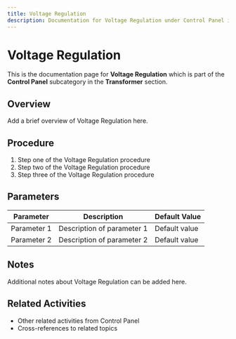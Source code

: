 ```yaml
---
title: Voltage Regulation
description: Documentation for Voltage Regulation under Control Panel in Transformer category
---
```


# Voltage Regulation

This is the documentation page for **Voltage Regulation** which is part of the **Control Panel** subcategory in the **Transformer** section.

## Overview

Add a brief overview of Voltage Regulation here.

## Procedure

1. Step one of the Voltage Regulation procedure
2. Step two of the Voltage Regulation procedure
3. Step three of the Voltage Regulation procedure

## Parameters

| Parameter | Description | Default Value |
|-----------|-------------|---------------|
| Parameter 1 | Description of parameter 1 | Default value |
| Parameter 2 | Description of parameter 2 | Default value |

## Notes

Additional notes about Voltage Regulation can be added here.

## Related Activities

- Other related activities from Control Panel
- Cross-references to related topics
